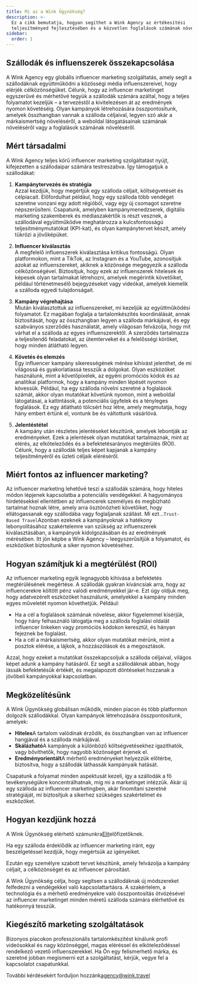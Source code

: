 ```yaml
---
title: Mi az a Wink Ügynökség?
description: >-
  Ez a cikk bemutatja, hogyan segíthet a Wink Agency az értékesítési
  teljesítményed fejlesztésében és a közvetlen foglalások számának növelésében.
sidebar:
  order: 1
---
```


## Szállodák és influenszerek összekapcsolása

A Wink Agency egy globális influencer marketing szolgáltatás, amely segít a szállodáknak együttműködni a közösségi média influenszereivel, hogy elérjék célközönségüket. Célunk, hogy az influencer marketinget egyszerűvé és mérhetővé tegyük a szállodák számára azáltal, hogy a teljes folyamatot kezeljük – a tervezéstől a kivitelezésen át az eredmények nyomon követéséig. Olyan kampányok létrehozására összpontosítunk, amelyek összhangban vannak a szálloda céljaival, legyen szó akár a márkaismertség növeléséről, a weboldal látogatásainak számának növeléséről vagy a foglalások számának növeléséről.

## Mért társadalmi

A Wink Agency teljes körű influencer marketing szolgáltatást nyújt, kifejezetten a szállodaipar számára testreszabva. Így támogatjuk a szállodákat:

1. **Kampánytervezés és stratégia**\
   Azzal kezdjük, hogy megértjük egy szálloda céljait, költségvetését és célpiacait. Előfordulhat például, hogy egy szálloda több vendéget szeretne vonzani egy adott régióból, vagy egy új csomagot szeretne népszerűsíteni. Csapatunk, amelyben kampánymenedzserek, digitális marketing szakemberek és médiaszakértők is részt vesznek, a szállodával együttműködve meghatározza a kulcsfontosságú teljesítménymutatókat (KPI-kat), és olyan kampánytervet készít, amely tükrözi a jövőképüket.

2. **Influencer kiválasztás**\
   A megfelelő influenszerek kiválasztása kritikus fontosságú. Olyan platformokon, mint a TikTok, az Instagram és a YouTube, azonosítjuk azokat az influenszereket, akiknek a közönsége megegyezik a szálloda célközönségével. Biztosítjuk, hogy ezek az influenszerek hitelesek és képesek olyan tartalmakat létrehozni, amelyek megérintik követőiket, például történetmesélő bejegyzéseket vagy videókat, amelyek kiemelik a szálloda egyedi tulajdonságait.

3. **Kampány végrehajtása**\
   Miután kiválasztottuk az influenszereket, mi kezeljük az együttműködési folyamatot. Ez magában foglalja a tartalomkészítés koordinálását, annak biztosítását, hogy az összhangban legyen a szálloda márkájával, és egy szabványos szerződés használatát, amely világosan felvázolja, hogy mit várhat el a szálloda az egyes influenszerektől. A szerződés tartalmazza a teljesítendő feladatokat, az ütemterveket és a felelősségi köröket, hogy minden átlátható legyen.

4. **Követés és elemzés**\
   Egy influencer kampány sikerességének mérése kihívást jelenthet, de mi világossá és gyakorlatiassá tesszük a dolgokat. Olyan eszközöket használunk, mint a követőpixelek, az egyéni promóciós kódok és az analitikai platformok, hogy a kampány minden lépését nyomon kövessük. Például, ha egy szálloda növelni szeretné a foglalások számát, akkor olyan mutatókat követünk nyomon, mint a weboldal látogatásai, a kattintások, a potenciális ügyfelek és a tényleges foglalások. Ez egy átlátható tölcsért hoz létre, amely megmutatja, hogy hány embert értünk el, vontunk be és váltottunk vásárlóvá.

5. **Jelentéstétel**\
   A kampány után részletes jelentéseket készítünk, amelyek lebontják az eredményeket. Ezek a jelentések olyan mutatókat tartalmaznak, mint az elérés, az elköteleződés és a befektetésarányos megtérülés (ROI). Célunk, hogy a szállodák teljes képet kapjanak a kampány teljesítményéről és üzleti céljaik eléréséről.

## Miért fontos az influencer marketing?

Az influencer marketing lehetővé teszi a szállodák számára, hogy hiteles módon lépjenek kapcsolatba a potenciális vendégekkel. A hagyományos hirdetésekkel ellentétben az influencerek személyes és megbízható tartalmat hoznak létre, amely arra ösztönözheti követőiket, hogy ellátogassanak egy szállodába vagy foglaljanak szállást. Mi ezt…`Trust-Based Travel`Azonban ezeknek a kampányoknak a hatékony lebonyolításához szakértelemre van szükség az influenszerek kiválasztásában, a kampányok kidolgozásában és az eredmények mérésében. Itt jön képbe a Wink Agency – leegyszerűsítjük a folyamatot, és eszközöket biztosítunk a siker nyomon követéséhez.

## Hogyan számítjuk ki a megtérülést (ROI)

Az influencer marketing egyik legnagyobb kihívása a befektetés megtérülésének megértése. A szállodák gyakran kíváncsiak arra, hogy az influencerekre költött pénz valódi eredményekkel jár-e. Ezt úgy oldjuk meg, hogy adatvezérelt eszközöket használunk, amelyekkel a kampány minden egyes műveletét nyomon követhetjük. Például:

* Ha a cél a foglalások számának növelése, akkor figyelemmel kísérjük, hogy hány felhasználó látogatja meg a szálloda foglalási oldalát influencer linkeken vagy promóciós kódokon keresztül, és hányan fejeznek be foglalást.
* Ha a cél a márkaismertség, akkor olyan mutatókat mérünk, mint a posztok elérése, a lájkok, a hozzászólások és a megosztások.

Azzal, hogy ezeket a mutatókat összekapcsoljuk a szálloda céljaival, világos képet adunk a kampány hatásáról. Ez segít a szállodáknak abban, hogy lássák befektetésük értékét, és megalapozott döntéseket hozzanak a jövőbeli kampányokkal kapcsolatban.

## Megközelítésünk

A Wink Ügynökség globálisan működik, minden piacon és több platformon dolgozik szállodákkal. Olyan kampányok létrehozására összpontosítunk, amelyek:

* **Hiteles**A tartalom valódinak érződik, és összhangban van az influencer hangjával és a szálloda márkájával.
* **Skálázható**A kampányok a különböző költségvetésekhez igazíthatók, vagy bővíthetők, hogy nagyobb közönséget érjenek el.
* **Eredményorientált**A mérhető eredményeket helyezzük előtérbe, biztosítva, hogy a szállodák láthassák kampányaik hatását.

Csapatunk a folyamat minden aspektusát kezeli, így a szállodák a fő tevékenységükre koncentrálhatnak, míg mi a marketinget intézzük. Akár új egy szálloda az influencer marketingben, akár finomítani szeretné stratégiáját, mi biztosítjuk a sikerhez szükséges szakértelmet és eszközöket.

## Hogyan kezdjünk hozzá

A Wink Ügynökség elérhető számunkra[Elit](/managed-social/what-is-managed-social/#subscription-tiers)előfizetőknek.

Ha egy szálloda érdeklődik az influencer marketing iránt, egy beszélgetéssel kezdjük, hogy megértsük az igényeiket.

Ezután egy személyre szabott tervet készítünk, amely felvázolja a kampány céljait, a célközönséget és az influencer párosítást.

A Wink Ügynökség célja, hogy segítsen a szállodáknak új módszereket felfedezni a vendégekkel való kapcsolattartásra. A szakértelem, a technológia és a mérhető eredményekre való összpontosítás ötvözésével az influencer marketinget minden méretű szálloda számára elérhetővé és hatékonnyá tesszük.

## Kiegészítő marketing szolgáltatások

Bizonyos piacokon professzionális tartalomkészítést kínálunk profi videósokkal és nagy közönséggel, magas eléréssel és elköteleződéssel rendelkező vezető influenszerekkel. Ha Ön egy felismerhető márka, és szeretné jobban megismerni ezt a szolgáltatást, kérjük, vegye fel a kapcsolatot csapatunkkal.

További kérdésekért forduljon hozzánk[agency@wink.travel](mailto://agency@wink.travel)

